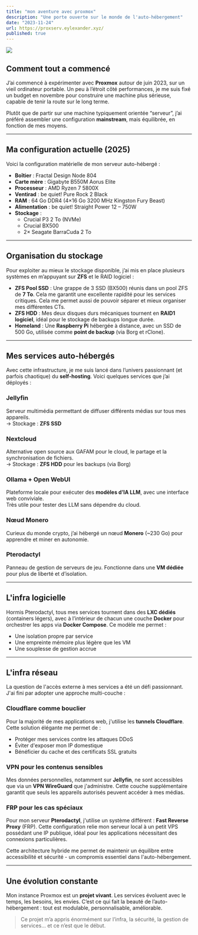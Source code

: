 ```yaml
---
title: "mon aventure avec proxmox"
description: "Une porte ouverte sur le monde de l'auto-hébergement"
date: "2023-11-24"
url: https://proxserv.eylexander.xyz/
published: true
---
```


[![](https://eylexander.xyz/content/proxmox-overview.png)](https://status.eylexander.xyz/status/default)

## Comment tout a commencé

J’ai commencé à expérimenter avec **Proxmox** autour de juin 2023, sur un vieil ordinateur portable. Un peu à l’étroit côté performances, je me suis fixé un budget en novembre pour construire une machine plus sérieuse, capable de tenir la route sur le long terme.

Plutôt que de partir sur une machine typiquement orientée “serveur”, j’ai préféré assembler une configuration **mainstream**, mais équilibrée, en fonction de mes moyens.

---

## Ma configuration actuelle (2025)

Voici la configuration matérielle de mon serveur auto-hébergé :

- **Boîtier** : Fractal Design Node 804  
- **Carte mère** : Gigabyte B550M Aorus Elite  
- **Processeur** : AMD Ryzen 7 5800X  
- **Ventirad** : be quiet! Pure Rock 2 Black  
- **RAM** : 64 Go DDR4 (4×16 Go 3200 MHz Kingston Fury Beast)  
- **Alimentation** : be quiet! Straight Power 12 – 750W  
- **Stockage** :
  - Crucial P3 2 To (NVMe)
  - Crucial BX500
  - 2× Seagate BarraCuda 2 To

---

## Organisation du stockage

Pour exploiter au mieux le stockage disponible, j’ai mis en place plusieurs systèmes en m’appuyant sur **ZFS** et le RAID logiciel :

- **ZFS Pool SSD** : Une grappe de 3 SSD (BX500) réunis dans un pool ZFS de **7 To**. Cela me garantit une excellente rapidité pour les services critiques. Cela me permet aussi de pouvoir séparer et mieux organiser mes différentes CTs.
- **ZFS HDD** : Mes deux disques durs mécaniques tournent en **RAID1 logiciel**, idéal pour le stockage de backups longue durée.  
- **Homeland** : Une **Raspberry Pi** hébergée à distance, avec un SSD de 500 Go, utilisée comme **point de backup** (via Borg et rClone).

---

## Mes services auto-hébergés

Avec cette infrastructure, je me suis lancé dans l’univers passionnant (et parfois chaotique) du **self-hosting**. Voici quelques services que j’ai déployés :

### Jellyfin  
Serveur multimédia permettant de diffuser différents médias sur tous mes appareils.  
-> Stockage : **ZFS SSD**

### Nextcloud  
Alternative open source aux GAFAM pour le cloud, le partage et la synchronisation de fichiers.  
-> Stockage : **ZFS HDD** pour les backups (via Borg)

### Ollama + Open WebUI  
Plateforme locale pour exécuter des **modèles d’IA LLM**, avec une interface web conviviale.  
Très utile pour tester des LLM sans dépendre du cloud.

### Nœud Monero  
Curieux du monde crypto, j’ai hébergé un nœud **Monero** (~230 Go) pour apprendre et miner en autonomie.

### Pterodactyl  
Panneau de gestion de serveurs de jeu. Fonctionne dans une **VM dédiée** pour plus de liberté et d’isolation.

---

## L'infra logicielle

Hormis Pterodactyl, tous mes services tournent dans des **LXC dédiés** (containers légers), avec à l’intérieur de chacun une couche **Docker** pour orchestrer les apps via **Docker Compose**. Ce modèle me permet :

- Une isolation propre par service
- Une empreinte mémoire plus légère que les VM
- Une souplesse de gestion accrue

---

## L'infra réseau

La question de l'accès externe à mes services a été un défi passionnant. J'ai fini par adopter une approche multi-couche :

### Cloudflare comme bouclier
Pour la majorité de mes applications web, j'utilise les **tunnels Cloudflare**. Cette solution élégante me permet de :
- Protéger mes services contre les attaques DDoS
- Éviter d'exposer mon IP domestique
- Bénéficier du cache et des certificats SSL gratuits

### VPN pour les contenus sensibles
Mes données personnelles, notamment sur **Jellyfin**, ne sont accessibles que via un **VPN WireGuard** que j'administre. Cette couche supplémentaire garantit que seuls les appareils autorisés peuvent accéder à mes médias.

### FRP pour les cas spéciaux
Pour mon serveur **Pterodactyl**, j'utilise un système différent : **Fast Reverse Proxy** (FRP). Cette configuration relie mon serveur local à un petit VPS possédant une IP publique, idéal pour les applications nécessitant des connexions particulières.

Cette architecture hybride me permet de maintenir un équilibre entre accessibilité et sécurité - un compromis essentiel dans l'auto-hébergement.

---

## Une évolution constante

Mon instance Proxmox est un **projet vivant**. Les services évoluent avec le temps, les besoins, les envies. C’est ce qui fait la beauté de l’auto-hébergement : tout est modulable, personnalisable, améliorable.

> Ce projet m’a appris énormément sur l’infra, la sécurité, la gestion de services… et ce n’est que le début.
